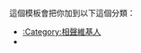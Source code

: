 {{Userbox
  | border-c      = #D9B64A
  | border-s      = 2
  | id-c          = #FFFFFF
  | id-s          = 9
  | info-c        = #D9B64A
  | info-s        = 10
  | id-fc         = #D9B64A
  |id       = Comic Talking
  |info     = 此用戶是位[[相聲|相聲]]迷，或者是相聲演員。
  |usercategory = 相聲維基人
  |nocat = {{{nocat|}}}
}}<noinclude>
<p style="clear: both; padding-top: 2em">
這個模板會把你加到以下這個分類：
*[[:Category:相聲維基人]]
*
</p>
</noinclude>